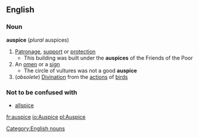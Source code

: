 ==English==
===Noun===
'''auspice'''  (''plural'' auspices)
{{wikipedia}}
#[[Patronage]], [[support]] or [[protection]]
#* This building was built under the '''auspices''' of the Friends of the Poor
#An [[omen]] or a [[sign]]
#* The circle of vultures was not a good '''auspice'''
#(''obsolete'') [[Divination]] from the [[action]]s of [[bird]]s
===Not to be confused with===
*[[allspice]]
[[Category:English nouns]]

[[fr:auspice]]
[[io:Auspice]]
[[pl:Auspice]]